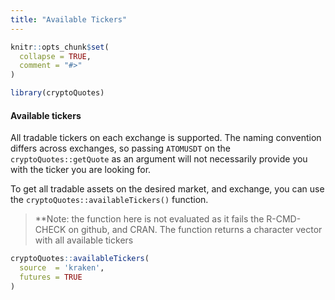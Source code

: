 ```yaml
---
title: "Available Tickers"
---
```


```r
knitr::opts_chunk$set(
  collapse = TRUE,
  comment = "#>"
)
```

```r
library(cryptoQuotes)
```

#### Available tickers

All tradable tickers on each exchange is supported. The naming convention differs across exchanges, so passing `ATOMUSDT` on the `cryptoQuotes::getQuote` as an argument will not necessarily provide you with the ticker you are looking for.

To get all tradable assets on the desired market, and exchange, you can use the `cryptoQuotes::availableTickers()` function.

> **Note: the function here is not evaluated as it 
> fails the R-CMD-CHECK on github, and CRAN. The function returns a character
> vector with all available tickers

```r
cryptoQuotes::availableTickers(
  source  = 'kraken',
  futures = TRUE
)
```

